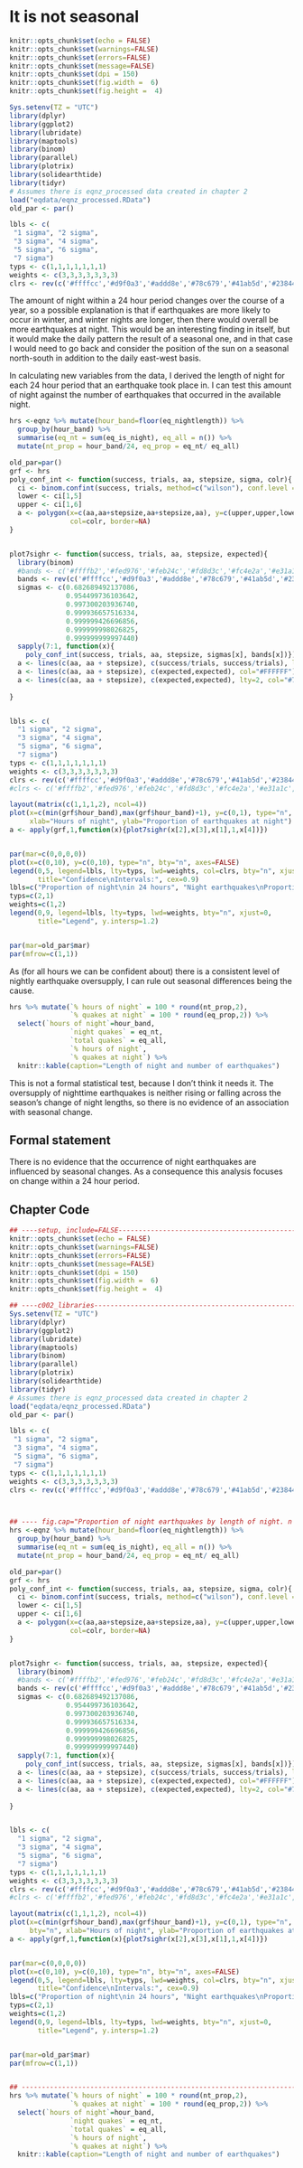 # It is not seasonal

```r
knitr::opts_chunk$set(echo = FALSE)
knitr::opts_chunk$set(warnings=FALSE)
knitr::opts_chunk$set(errors=FALSE)
knitr::opts_chunk$set(message=FALSE)
knitr::opts_chunk$set(dpi = 150)
knitr::opts_chunk$set(fig.width =  6)
knitr::opts_chunk$set(fig.height =  4)
```


```r
Sys.setenv(TZ = "UTC") 
library(dplyr)
library(ggplot2)
library(lubridate)
library(maptools)
library(binom)
library(parallel)
library(plotrix)
library(solidearthtide)
library(tidyr)
# Assumes there is eqnz_processed data created in chapter 2
load("eqdata/eqnz_processed.RData")
old_par <- par()

lbls <- c(
 "1 sigma", "2 sigma",
 "3 sigma", "4 sigma",
 "5 sigma", "6 sigma",
 "7 sigma")
typs <- c(1,1,1,1,1,1,1)
weights <- c(3,3,3,3,3,3,3)
clrs <- rev(c('#ffffcc','#d9f0a3','#addd8e','#78c679','#41ab5d','#238443','#005a32'))


```

The amount of night within a 24 hour period changes over the course of a year, so a possible explanation is that if earthquakes are more likely to occur in winter, and winter nights are longer, then there would overall be more earthquakes at night. This would be an interesting finding in itself, but it would make the daily pattern the result of a seasonal one, and in that case I would need to go back and consider the position of the sun on a seasonal north-south in addition to the daily east-west basis.

In calculating new variables from the data, I derived the length of night for each 24 hour period that an earthquake took place in. I can test this amount of night against the number of earthquakes that occurred in the available night.

```r
hrs <-eqnz %>% mutate(hour_band=floor(eq_nightlength)) %>% 
  group_by(hour_band) %>% 
  summarise(eq_nt = sum(eq_is_night), eq_all = n()) %>%
  mutate(nt_prop = hour_band/24, eq_prop = eq_nt/ eq_all)

old_par=par()
grf <- hrs
poly_conf_int <- function(success, trials, aa, stepsize, sigma, colr){
  ci <- binom.confint(success, trials, method=c("wilson"), conf.level = sigma)
  lower <- ci[1,5] 
  upper <- ci[1,6] 
  a <- polygon(x=c(aa,aa+stepsize,aa+stepsize,aa), y=c(upper,upper,lower,lower),
               col=colr, border=NA)
}


plot7sighr <- function(success, trials, aa, stepsize, expected){
  library(binom)
  #bands <- c('#ffffb2','#fed976','#feb24c','#fd8d3c','#fc4e2a','#e31a1c','#b10026')
  bands <- rev(c('#ffffcc','#d9f0a3','#addd8e','#78c679','#41ab5d','#238443','#005a32'))
  sigmas <- c(0.682689492137086,
              0.954499736103642,
              0.997300203936740,
              0.999936657516334,
              0.999999426696856,
              0.999999998026825,
              0.999999999997440)
  sapply(7:1, function(x){
    poly_conf_int(success, trials, aa, stepsize, sigmas[x], bands[x])})
  a <- lines(c(aa, aa + stepsize), c(success/trials, success/trials), lwd=2)
  a <- lines(c(aa, aa + stepsize), c(expected,expected), col="#FFFFFF")
  a <- lines(c(aa, aa + stepsize), c(expected,expected), lty=2, col="#777777")
  
}


lbls <- c(
  "1 sigma", "2 sigma",
  "3 sigma", "4 sigma",
  "5 sigma", "6 sigma",
  "7 sigma")
typs <- c(1,1,1,1,1,1,1)
weights <- c(3,3,3,3,3,3,3)
clrs <- rev(c('#ffffcc','#d9f0a3','#addd8e','#78c679','#41ab5d','#238443','#005a32'))
#clrs <- c('#ffffb2','#fed976','#feb24c','#fd8d3c','#fc4e2a','#e31a1c','#b10026')

layout(matrix(c(1,1,1,2), ncol=4))
plot(x=c(min(grf$hour_band),max(grf$hour_band)+1), y=c(0,1), type="n", bty="n", 
     xlab="Hours of night", ylab="Proportion of earthquakes at night")
a <- apply(grf,1,function(x){plot7sighr(x[2],x[3],x[1],1,x[4])})


par(mar=c(0,0,0,0))
plot(x=c(0,10), y=c(0,10), type="n", bty="n", axes=FALSE)
legend(0,5, legend=lbls, lty=typs, lwd=weights, col=clrs, bty="n", xjust=0,
       title="Confidence\nIntervals:", cex=0.9)
lbls=c("Proportion of night\nin 24 hours", "Night earthquakes\nProportion")
typs=c(2,1)
weights=c(1,2)
legend(0,9, legend=lbls, lty=typs, lwd=weights, bty="n", xjust=0,
       title="Legend", y.intersp=1.2)


par(mar=old_par$mar)
par(mfrow=c(1,1))

```

As (for all hours we can be confident about) there is a consistent level of nightly earthquake oversupply, I can rule out seasonal differences being the cause.

```r
hrs %>% mutate(`% hours of night` = 100 * round(nt_prop,2),
               `% quakes at night` = 100 * round(eq_prop,2)) %>%
  select(`hours of night`=hour_band,
               `night quakes` = eq_nt,
               `total quakes` = eq_all,
               `% hours of night`,
               `% quakes at night`) %>%
  knitr::kable(caption="Length of night and number of earthquakes")
```

This is not a formal statistical test, because I don't think it needs it. The oversupply of nighttime earthquakes is neither rising or falling across the season's change of night lengths, so there is no evidence of an association with seasonal change.

## Formal statement

There is no evidence that the occurrence of night earthquakes are influenced by seasonal changes. As a consequence this analysis focuses on change within a 24 hour period.


## Chapter Code

```r

## ----setup, include=FALSE------------------------------------------------
knitr::opts_chunk$set(echo = FALSE)
knitr::opts_chunk$set(warnings=FALSE)
knitr::opts_chunk$set(errors=FALSE)
knitr::opts_chunk$set(message=FALSE)
knitr::opts_chunk$set(dpi = 150)
knitr::opts_chunk$set(fig.width =  6)
knitr::opts_chunk$set(fig.height =  4)

## ----c002_libraries------------------------------------------------------
Sys.setenv(TZ = "UTC") 
library(dplyr)
library(ggplot2)
library(lubridate)
library(maptools)
library(binom)
library(parallel)
library(plotrix)
library(solidearthtide)
library(tidyr)
# Assumes there is eqnz_processed data created in chapter 2
load("eqdata/eqnz_processed.RData")
old_par <- par()

lbls <- c(
 "1 sigma", "2 sigma",
 "3 sigma", "4 sigma",
 "5 sigma", "6 sigma",
 "7 sigma")
typs <- c(1,1,1,1,1,1,1)
weights <- c(3,3,3,3,3,3,3)
clrs <- rev(c('#ffffcc','#d9f0a3','#addd8e','#78c679','#41ab5d','#238443','#005a32'))



## ---- fig.cap="Proportion of night earthquakes by length of night. n = 100279"----
hrs <-eqnz %>% mutate(hour_band=floor(eq_nightlength)) %>% 
  group_by(hour_band) %>% 
  summarise(eq_nt = sum(eq_is_night), eq_all = n()) %>%
  mutate(nt_prop = hour_band/24, eq_prop = eq_nt/ eq_all)

old_par=par()
grf <- hrs
poly_conf_int <- function(success, trials, aa, stepsize, sigma, colr){
  ci <- binom.confint(success, trials, method=c("wilson"), conf.level = sigma)
  lower <- ci[1,5] 
  upper <- ci[1,6] 
  a <- polygon(x=c(aa,aa+stepsize,aa+stepsize,aa), y=c(upper,upper,lower,lower),
               col=colr, border=NA)
}


plot7sighr <- function(success, trials, aa, stepsize, expected){
  library(binom)
  #bands <- c('#ffffb2','#fed976','#feb24c','#fd8d3c','#fc4e2a','#e31a1c','#b10026')
  bands <- rev(c('#ffffcc','#d9f0a3','#addd8e','#78c679','#41ab5d','#238443','#005a32'))
  sigmas <- c(0.682689492137086,
              0.954499736103642,
              0.997300203936740,
              0.999936657516334,
              0.999999426696856,
              0.999999998026825,
              0.999999999997440)
  sapply(7:1, function(x){
    poly_conf_int(success, trials, aa, stepsize, sigmas[x], bands[x])})
  a <- lines(c(aa, aa + stepsize), c(success/trials, success/trials), lwd=2)
  a <- lines(c(aa, aa + stepsize), c(expected,expected), col="#FFFFFF")
  a <- lines(c(aa, aa + stepsize), c(expected,expected), lty=2, col="#777777")
  
}


lbls <- c(
  "1 sigma", "2 sigma",
  "3 sigma", "4 sigma",
  "5 sigma", "6 sigma",
  "7 sigma")
typs <- c(1,1,1,1,1,1,1)
weights <- c(3,3,3,3,3,3,3)
clrs <- rev(c('#ffffcc','#d9f0a3','#addd8e','#78c679','#41ab5d','#238443','#005a32'))
#clrs <- c('#ffffb2','#fed976','#feb24c','#fd8d3c','#fc4e2a','#e31a1c','#b10026')

layout(matrix(c(1,1,1,2), ncol=4))
plot(x=c(min(grf$hour_band),max(grf$hour_band)+1), y=c(0,1), type="n",
     bty="n", xlab="Hours of night", ylab="Proportion of earthquakes at night")
a <- apply(grf,1,function(x){plot7sighr(x[2],x[3],x[1],1,x[4])})


par(mar=c(0,0,0,0))
plot(x=c(0,10), y=c(0,10), type="n", bty="n", axes=FALSE)
legend(0,5, legend=lbls, lty=typs, lwd=weights, col=clrs, bty="n", xjust=0,
       title="Confidence\nIntervals:", cex=0.9)
lbls=c("Proportion of night\nin 24 hours", "Night earthquakes\nProportion")
typs=c(2,1)
weights=c(1,2)
legend(0,9, legend=lbls, lty=typs, lwd=weights, bty="n", xjust=0,
       title="Legend", y.intersp=1.2)


par(mar=old_par$mar)
par(mfrow=c(1,1))


## ------------------------------------------------------------------------
hrs %>% mutate(`% hours of night` = 100 * round(nt_prop,2),
               `% quakes at night` = 100 * round(eq_prop,2)) %>%
  select(`hours of night`=hour_band,
               `night quakes` = eq_nt,
               `total quakes` = eq_all,
               `% hours of night`,
               `% quakes at night`) %>%
  knitr::kable(caption="Length of night and number of earthquakes")


```
